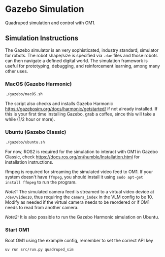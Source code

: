 # Gazebo Simulation

Quadruped simulation and control with OM1.

## Simulation Instructions

The Gazebo simulator is an very sophisticated, industry standard, simulator for robots. The robot shape/size is specified via `.dae` files and those robots can then navigate a defined digital world. The simulation framework is useful for prototyping, debugging, and reinforcement learning, among many other uses. 

### MacOS (Gazebo Harmonic)

```bash
./gazebo/macOS.sh
```
The script also checks and installs Gazebo Harmonic https://gazebosim.org/docs/harmonic/getstarted/ if not already installed. If this is your first time installing Gazebo, grab a coffee, since this will take a while (1/2 hour or more). 

### Ubuntu (Gazebo Classic)

```bash
./gazebo/ubuntu.sh
```
For now, ROS2 is required for the simulation to interact with OM1 in Gazebo Classic, check https://docs.ros.org/en/humble/Installation.html for installation instructions.

ffmpeg is required for streaming the simulated video feed to OM1. If your system doesn't have `ffmpeg`, you should install it using `sudo apt-get install ffmpeg` to run the program.

_Note1:_ The simulated camera feed is streamed to a virtual video device at `/dev/video10`, thus requiring the `camera_index` in the VLM config to be 10. Modify as needed if the virtual camera needs to be reordered or if OM1 needs to read from another camera.

_Note2:_ It is also possible to run the Gazebo Harmonic simulation on Ubuntu.

### Start OM1

Boot OM1 using the example config, remember to set the correct API key

```bash
uv run src/run.py quadruped_sim
```
